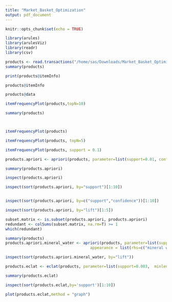 ```yaml
---
title: "Market_Basket_Optimization"
output: pdf_document
---
```


```r
knitr::opts_chunk$set(echo = TRUE)
```

```r
library(arules)
library(arulesViz)
library(readr)
library(csv)

products <- read.transactions("/home/sas/Downloads/Market_Basket_Optimization.csv", sep = ',', rm.duplicates = TRUE)
summary(products)
```

```r
print(products@itemInfo)

products@itemInfo

products@data

```

```r
itemFrequencyPlot(products,topN=10)

summary(products)



itemFrequencyPlot(products)

```

```r

itemFrequencyPlot(products, topN=5)

itemFrequencyPlot(products, support = 0.1)

products.apriori <- apriori(products, parameter=list(support=0.01, confidence = 0.3,  minlen=2, maxlen =5))

summary(products.apriori)
```

```r

inspect(products.apriori)

inspect(sort(products.apriori, by="support")[1:10])


inspect(sort(products.apriori, by=c("support","confidence"))[1:10])

inspect(sort(products.apriori, by="lift")[1:5])

subset.matrix <- is.subset(products.apriori, products.apriori)
redundant <- colSums(subset.matrix, na.rm=T) >= 1
which(redundant)
```

```r

summary(products)
products.apriori.mineral_water <- apriori(products, parameter=list(support=0.01, confidence = 0.1,  minlen=2, maxlen =5),
                                     appearance = list(rhs=c("mineral water"), default = "lhs"))

inspect(sort(products.apriori.mineral_water, by="lift"))
```

```r

products.eclat <- eclat(products, parameter=list(support=0.003,  minlen=2, maxlen =5))
```

```r
summary(products.eclat)

inspect(sort(products.eclat,by='support')[1:10])

plot(products.eclat,method = "graph")
```